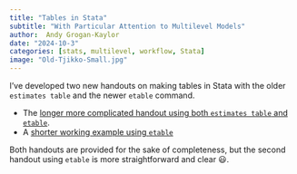 ```yaml
---
title: "Tables in Stata"
subtitle: "With Particular Attention to Multilevel Models"
author:  Andy Grogan-Kaylor 
date: "2024-10-3"
categories: [stats, multilevel, workflow, Stata]
image: "Old-Tjikko-Small.jpg"
---
```


I've developed two new handouts on making tables in Stata with the older `estimates table` and the newer `etable` command.

* The [longer more complicated handout using both `estimates table` and `etable`](https://agrogan1.github.io/multilevel/tables/tables.html). 
* A [shorter working example using `etable`](https://agrogan1.github.io/multilevel/tables/tables2.html) 

::: {.callout-tip}
Both handouts are provided for the sake of completeness, but the second handout using `etable` is more straightforward and clear 😃.
:::